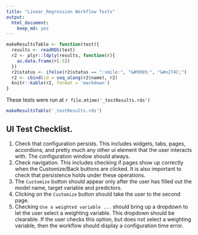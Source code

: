 ```yaml
---
title: "Linear_Regression Workflow Tests"
output: 
  html_document: 
    keep_md: yes
---
```


```r
makeResultsTable <- function(test){
  results <- readRDS(test)
  r2 <- plyr::ldply(results, function(r){
    as.data.frame(r[-5])
  })
  r2$status <- ifelse(r2$status == ":smile:", "&#9989;", "&#x274C;")
  r2 <- cbind(id = seq_along(r2$name), r2)
  knitr::kable(r2, format = 'markdown')
}
```

These tests were run at `r file.mtime('_testResults.rds')`


```r
makeResultsTable('_testResults.rds')
```


## UI Test Checklist.

1. Check that configuration persists. This includes widgets, tabs, pages, accordions, and pretty much any other ui element that the user interacts with. The configuration window should always.
2. Check navigation. This includes checking if pages show up correctly when the Customize/Back buttons are clicked. It is also important to check that persistence holds under these operations.
3. The `Customize` button should appear only after the user has filled out the model name, target variable and predictors.
4. Clicking on the `Customize` button should take the user to the second page.
5. Checking `Use a weighted variable ...` should bring up a dropdown to let the user select a weighting variable. This dropdown should be clearable. If the user checks this option, but does not select a weighting variable, then the workflow should display a configuration time error.